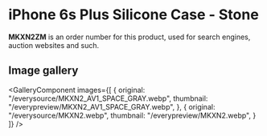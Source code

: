 
# iPhone 6s Plus Silicone Case - Stone

<Callout type='info' emoji='👉🏻'>**MKXN2ZM** is an order number for this product, used for search engines, auction websites and such.</Callout>

## Image gallery

<GalleryComponent
    images={[
      {
        original: "/everysource/MKXN2_AV1_SPACE_GRAY.webp",
        thumbnail: "/everypreview/MKXN2_AV1_SPACE_GRAY.webp",
      },
      {
        original: "/everysource/MKXN2.webp",
        thumbnail: "/everypreview/MKXN2.webp",
      }
    ]}
  />
